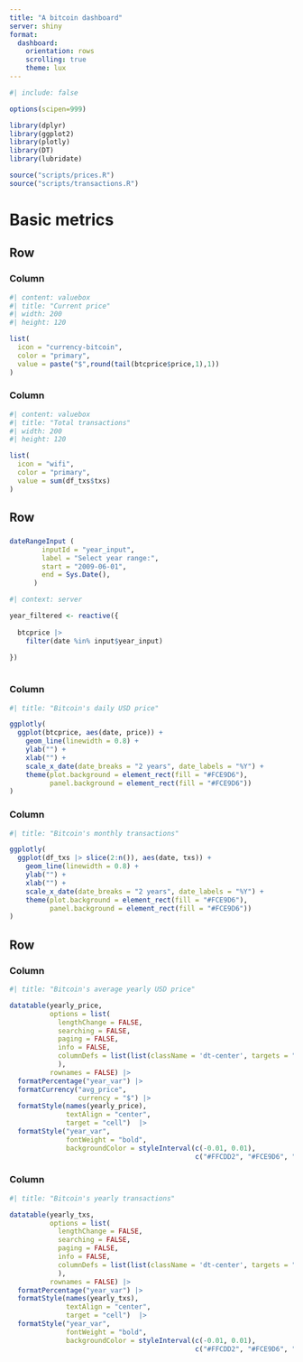 ```yaml
---
title: "A bitcoin dashboard"
server: shiny
format:
  dashboard:
    orientation: rows
    scrolling: true
    theme: lux
---
```


```r
#| include: false

options(scipen=999)

library(dplyr)
library(ggplot2)
library(plotly)
library(DT)
library(lubridate)

source("scripts/prices.R")
source("scripts/transactions.R")

```

# Basic metrics

## Row {height="150"}

### Column
```r
#| content: valuebox
#| title: "Current price"
#| width: 200
#| height: 120

list(
  icon = "currency-bitcoin",
  color = "primary",
  value = paste("$",round(tail(btcprice$price,1),1))
)
```

### Column
```r
#| content: valuebox
#| title: "Total transactions"
#| width: 200
#| height: 120

list(
  icon = "wifi",
  color = "primary",
  value = sum(df_txs$txs)
)
```


## Row

### {.sidebar}

```r

dateRangeInput (
        inputId = "year_input",
        label = "Select year range:",
        start = "2009-06-01",
        end = Sys.Date(),
      )

```

```r
#| context: server

year_filtered <- reactive({
  
  btcprice |> 
    filter(date %in% input$year_input)
  
})
 

```

### Column 

```r
#| title: "Bitcoin's daily USD price"

ggplotly(
  ggplot(btcprice, aes(date, price)) +
    geom_line(linewidth = 0.8) +
    ylab("") +
    xlab("") +
    scale_x_date(date_breaks = "2 years", date_labels = "%Y") +
    theme(plot.background = element_rect(fill = "#FCE9D6"),
          panel.background = element_rect(fill = "#FCE9D6"))
)

```

### Column 

```r
#| title: "Bitcoin's monthly transactions"

ggplotly(
  ggplot(df_txs |> slice(2:n()), aes(date, txs)) +
    geom_line(linewidth = 0.8) +
    ylab("") +
    xlab("") +
    scale_x_date(date_breaks = "2 years", date_labels = "%Y") +
    theme(plot.background = element_rect(fill = "#FCE9D6"),
          panel.background = element_rect(fill = "#FCE9D6"))
)

```

## Row

### Column 

```r
#| title: "Bitcoin's average yearly USD price"

datatable(yearly_price,
          options = list(
            lengthChange = FALSE,
            searching = FALSE,
            paging = FALSE,
            info = FALSE,
            columnDefs = list(list(className = 'dt-center', targets = "_all"))
            ),
          rownames = FALSE) |>
  formatPercentage("year_var") |> 
  formatCurrency("avg_price",
                 currency = "$") |>
  formatStyle(names(yearly_price),
              textAlign = "center",
              target = "cell")  |> 
  formatStyle("year_var",
              fontWeight = "bold",
              backgroundColor = styleInterval(c(-0.01, 0.01),
                                              c("#FFCDD2", "#FCE9D6", "#C8E6C9")))


```

### Column

```r
#| title: "Bitcoin's yearly transactions"

datatable(yearly_txs,
          options = list(
            lengthChange = FALSE,
            searching = FALSE,
            paging = FALSE,
            info = FALSE,
            columnDefs = list(list(className = 'dt-center', targets = "_all"))
            ),
          rownames = FALSE) |>
  formatPercentage("year_var") |> 
  formatStyle(names(yearly_txs),
              textAlign = "center",
              target = "cell")  |> 
  formatStyle("year_var",
              fontWeight = "bold",
              backgroundColor = styleInterval(c(-0.01, 0.01),
                                              c("#FFCDD2", "#FCE9D6", "#C8E6C9")))


```